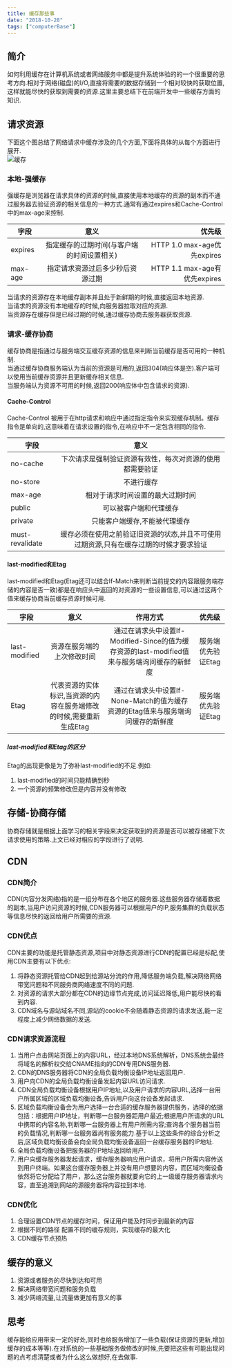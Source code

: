 ```yaml
---
title: 缓存那些事
date: "2018-10-28" 
tags: ["computerBase"]
---
```


## 简介
如何利用缓存在计算机系统或者网络服务中都是提升系统体验的的一个很重要的思考方向.相对于网络(磁盘)的I/O,直接将需要的数据存储到一个相对较快的获取位置,这样就能尽快的获取到需要的资源.这里主要总结下在前端开发中一些缓存方面的知识.
## 请求资源
下面这个图总结了网络请求中缓存涉及的几个方面,下面将具体的从每个方面进行展开.  
![缓存](/static/images/computerBaseStatic/store/cache.jpg)
### 本地-强缓存
强缓存是浏览器在请求具体的资源的时候,直接使用本地缓存的资源的副本而不通过服务器去验证资源的相关信息的一种方式.通常有通过expires和Cache-Control中的max-age来控制. 

| 字段 | 意义 | 优先级| 
| - | :-: | -: | 
| expires | 指定缓存的过期时间(与客户端的时间设置相关) | HTTP 1.0  max-age优先expires  | 
| max-age | 指定请求资源过后多少秒后资源过期 | HTTP 1.1 max-age有优先expires |  
 
当请求的资源存在本地缓存副本并且处于新鲜期的时候,直接返回本地资源.  
当请求的资源没有本地缓存的时候,向服务器拉取对应的资源.  
当资源存在缓存但是已经过期的时候,通过缓存协商去服务器获取资源.  

### 请求-缓存协商  
缓存协商是指通过与服务端交互缓存资源的信息来判断当前缓存是否可用的一种机制.  
当通过缓存协商服务端认为当前的资源是可用的,返回304(响应体是空).客户端可以使用当前缓存资源并且更新缓存相关信息.  
当服务端认为资源不可用的时候,返回200(响应体中包含请求的资源).  

#### Cache-Control
 Cache-Control 被用于在http请求和响应中通过指定指令来实现缓存机制。缓存指令是单向的,这意味着在请求设置的指令,在响应中不一定包含相同的指令.  

| 字段 | 意义 | 
| - | :-: | 
| no-cache | 下次请求是强制验证资源有效性，每次对资源的使用都需要验证 | 
| no-store | 不进行缓存 | 
| max-age | 相对于请求时间设置的最大过期时间 |
| public | 可以被客户端和代理缓存 | 
| private | 只能客户端缓存,不能被代理缓存 | 
| must-revalidate | 缓存必须在使用之前验证旧资源的状态,并且不可使用过期资源,只有在缓存过期的时候才要求验证 |   

#### last-modified和Etag
last-modified和Etag(Etag还可以结合If-Match来判断当前提交的内容跟服务端存储的内容是否一致)都是在响应头中返回的对资源的一些设置信息,可以通过这两个值来缓存协商当前缓存资源时候可用.  

| 字段 | 意义 | 作用方式 | 优先级 |
| - | :-: | :-: | :-: | 
| last-modified | 资源在服务端的上次修改时间 | 通过在请求头中设置If-Modified-Since的值为缓存资源的last-modified值来与服务端询问缓存的新鲜度 | 服务端优先验证Etag  |
| Etag | 代表资源的实体标识,当资源的内容在服务端修改的时候,需要重新生成Etag | 通过在请求头中设置If-None-Match的值为缓存资源的Etag值来与服务端询问缓存的新鲜度 | 服务端优先验证Etag |  

##### last-modified和Etag的区分
Etag的出现更像是为了弥补last-modified的不足.例如:
1. last-modified的时间只能精确到秒
2. 一个资源的频繁修改但是内容并没有修改  

## 存储-协商存储
协商存储就是根据上面学习的相关字段来决定获取到的资源是否可以被存储被下次请求使用的策略.上文已经对相应的字段进行了说明.

## CDN
### CDN简介
  CDN(内容分发网络)指的是一组分布在各个地区的服务器.这些服务器存储着数据的副本,当用户访问资源的时候,CDN服务器可以根据用户的IP,服务集群的负载状态等信息尽快的返回给用户所需要的资源.
### CDN优点
  CDN主要的功能是托管静态资源,项目中对静态资源进行CDN的配置已经是标配,使用CDN主要有以下优点:
  1. 将静态资源托管给CDN起到给源站分流的作用,降低服务端负载,解决网络网络带宽问题和不同服务商网络速度不同的问题.
  2. 对资源的请求大部分都在CDN的边缘节点完成,访问延迟降低,用户能尽快的看到内容.
  3. CDN域名与源站域名不同,源站的cookie不会随着静态资源的请求发送,能一定程度上减少网络数据的发送.
  
### CDN请求资源流程
  1. 当用户点击网站页面上的内容URL，经过本地DNS系统解析，DNS系统会最终将域名的解析权交给CNAME指向的CDN专用DNS服务器.
  2. CDN的DNS服务器将CDN的全局负载均衡设备IP地址返回用户.
  3. 用户向CDN的全局负载均衡设备发起内容URL访问请求.
  4. CDN全局负载均衡设备根据用户IP地址,以及用户请求的内容URL,选择一台用户所属区域的区域负载均衡设备,告诉用户向这台设备发起请求.
  5. 区域负载均衡设备会为用户选择一台合适的缓存服务器提供服务，选择的依据包括：根据用户IP地址，判断哪一台服务器距用户最近;根据用户所请求的URL中携带的内容名称,判断哪一台服务器上有用户所需内容;查询各个服务器当前的负载情况,判断哪一台服务器尚有服务能力.基于以上这些条件的综合分析之后,区域负载均衡设备会向全局负载均衡设备返回一台缓存服务器的IP地址.
  6. 全局负载均衡设备把服务器的IP地址返回给用户.
  7. 用户向缓存服务器发起请求，缓存服务器响应用户请求，将用户所需内容传送到用户终端。如果这台缓存服务器上并没有用户想要的内容，而区域均衡设备依然将它分配给了用户，那么这台服务器就要向它的上一级缓存服务器请求内容，直至追溯到网站的源服务器将内容拉到本地.

### CDN优化
1. 合理设置CDN节点的缓存时间，保证用户能及时同步到最新的内容
2. 根据不同的路径 配置不同的缓存规则，实现缓存的最大化
3. CDN缓存节点预热

## 缓存的意义
1. 资源或者服务的尽快到达和可用
2. 解决网络带宽问题和服务负载
3. 减少网络流量,让流量做更加有意义的事  

  
## 思考
缓存能给应用带来一定的好处,同时也给服务增加了一些负载(保证资源的更新,增加缓存的成本等等).在对系统的一些基础服务做修改的时候,先要把这些有可能出现问题的点考虑清楚或者为什么这么做想好,在去做事.


